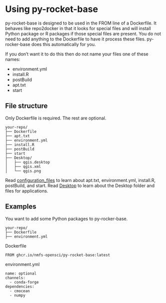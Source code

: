 # Using py-rocket-base

py-rocket-base is designed to be used in the FROM line of a Dockerfile. It behaves like repo2docker in that it looks for special files and will 
install Python package or R packages if those special files are present. You do not need to add anything to the Dockerfile to have it process these files. py-rocker-base does this automatically for you.

If you don't want it to do this then do not name your files one of these names:

- environment.yml
- install.R
- postBuild
- apt.txt
- start

## File structure

Only Dockerfile is required. The rest are optional. 

```
your-repo/
├── Dockerfile
├── apt.txt
├── environment.yml
├── install.R
├── postBuild
├── start
├── Desktop/
│   ├── qgis.desktop
│   ├── qgis.xml
│   └── qgis.png
```

Read [configuration_files](configuration_files.html) to learn about apt.txt, environment.yml, install.R, postBuild, and start. Read [Desktop](desktop.html) to learn about the Desktop folder and files for applications.

## Examples

You want to add some Python packages to py-rocker-base.

```
your-repo/
├── Dockerfile
├── environment.yml
```

Dockerfile
```
FROM ghcr.io/nmfs-opensci/py-rocket-base:latest
```

environment.yml
```
name: optional
channels:
  - conda-forge
dependencies:
  - cmocean
  - numpy
```
